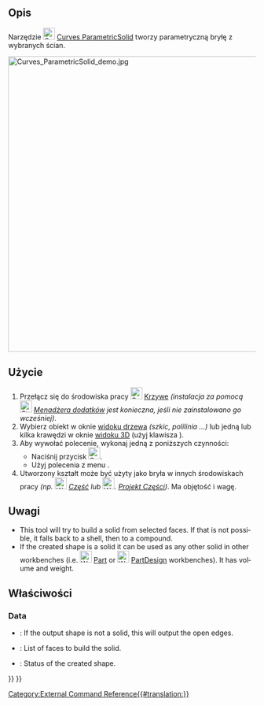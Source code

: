 <languages/>

{{Docnav/pl
|[[Curves_ExtractSubshape/pl|ExtractSubshape]]
|[[Curves_PasteSVG/pl|Wklej obiekt SVG]]
|[[Curves_Workbench/pl|środowisko pracy Krzywe]]
|IconL=Curves_ExtractSubshape.svg
|IconR=Curves_PasteSVG.svg
|IconC=Curves_workbench_icon.svg
}}

{{GuiCommand/pl
|Name=Curves ParametricSolid
|Name/pl=Krzywe: Bryła parametryczna
|MenuLocation=Misc → Parametric solid
|Workbenches=[[Curves_Workbench/pl|Krzywe]]
}}

<span id="Description"></span>
==Opis==

Narzędzie [[Image:Curves_ParametricSolid.svg|24px]] [[Curves_ParametricSolid/pl|Curves ParametricSolid]] tworzy parametryczną bryłę z wybranych ścian.

<div class="mw-translate-fuzzy">
[[File:Curves_ParametricSolid_demo.jpg|600px]]
{{Caption|Powyżej: pokazuje model przed ''(po lewej)'' i po ''(po prawej)'' zastosowaniu narzędzia ParametricSolid.}}
</div>

<span id="Usage"></span>
==Użycie==

<div class="mw-translate-fuzzy">
# Przełącz się do środowiska pracy [[Image:Curves_workbench_icon.svg|24px]] [[Curves_Workbench/pl|Krzywe]] ''(instalacja za pomocą [[Image:Std_AddonMgr.svg|24px]] [[Std_AddonMgr/pl|Menadżera dodatków]] jest konieczna, jeśli nie zainstalowano go wcześniej)''.
# Wybierz obiekt w oknie [[Tree_view/pl|widoku drzewa]] ''(szkic, polilinia ...)'' lub jedną lub kilka krawędzi w oknie [[3D_view/pl|widoku 3D]] (użyj klawisza {{KEY|CTRL}}).
# Aby wywołać polecenie, wykonaj jedną z poniższych czynności:
#* Naciśnij przycisk [[Image:Curves_ParametricSolid.svg|24px]].
#* Użyj polecenia z menu {{MenuCommand|Misc. → Parametric solid}}.
# Utworzony kształt może być użyty jako bryła w innych środowiskach pracy ''(np. [[Image:Workbench_Part.svg|24px|link=Part_Workbench/pl]] [[Part_Workbench/pl|Część]] lub [[Image:Workbench_PartDesign.svg|24px|link=PartDesign_Workbench/pl]]. [[PartDesign_Workbench/pl|Projekt Części]])''. Ma objętość i wagę.
</div>

<span id="Notes"></span>
==Uwagi==

<div lang="en" dir="ltr" class="mw-content-ltr">
* This tool will try to build a solid from selected faces. If that is not possible, it falls back to a shell, then to a compound.
* If the created shape is a solid it can be used as any other solid in other workbenches (i.e. [[Image:Workbench_Part.svg|24px]] [[Part_Workbench|Part]] or [[Image:Workbench_PartDesign.svg|24px]] [[PartDesign_Workbench|PartDesign]] workbenches). It has volume and weight.
</div>

<span id="Properties"></span>
==Właściwości==

<div lang="en" dir="ltr" class="mw-content-ltr">
===Data===
</div>

<div lang="en" dir="ltr" class="mw-content-ltr">
{{TitleProperty|Debug}}
</div>

<div lang="en" dir="ltr" class="mw-content-ltr">
* {{PropertyData|ShowOpenEdges|Bool}}: If the output shape is not a solid, this will output the open edges.
</div>

<div lang="en" dir="ltr" class="mw-content-ltr">
{{TitleProperty|Solid}}
</div>

<div lang="en" dir="ltr" class="mw-content-ltr">
* {{PropertyData|Faces|LinkSubList}}: List of faces to build the solid.
* {{PropertyData|ShapeStatus|String|ReadOnly}}: Status of the created shape.
</div>


{{Docnav/pl
|[[Curves_ExtractSubshape/pl|ExtractSubshape]]
|[[Curves_PasteSVG/pl|Wklej obiekt SVG]]
|[[Curves_Workbench/pl|środowisko pracy Krzywe]]
|IconL=Curves_ExtractSubshape.svg
|IconR=Curves_PasteSVG.svg
|IconC=Curves_workbench_icon.svg
}}

{{Curves Tools navi{{#translation:}}}}
{{Userdocnavi{{#translation:}}}}
[[Category:External Command Reference{{#translation:}}]]